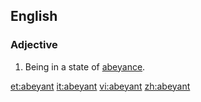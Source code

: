 ==English==

===Adjective===
{{en-adj}}

# Being in a state of [[abeyance]].

[[et:abeyant]]
[[it:abeyant]]
[[vi:abeyant]]
[[zh:abeyant]]